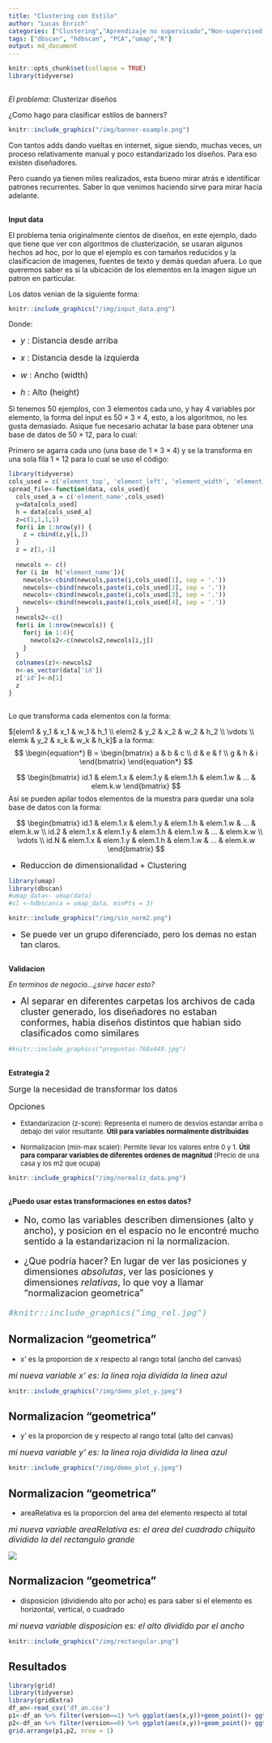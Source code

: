 ```yaml
---
title: "Clustering con Estilo"
author: "Lucas Enrich"
categories: ["Clustering","Aprendizaje no supervisado","Non-supervised learning"]
tags: ["dbscan", "hdbscan", "PCA","umap","R"]
output: md_document
---
```


```r
knitr::opts_chunk$set(collapse = TRUE)
library(tidyverse)

```

##


_El problema_: Clusterizar diseños

¿Como hago para clasificar estilos de banners?


```r
knitr::include_graphics("/img/banner-example.png")
```

Con tantos adds dando vueltas en internet, sigue siendo, muchas veces, un proceso relativamente manual y poco estandarizado los diseños. Para eso existen diseñadores. 

Pero cuando ya tienen miles realizados, esta bueno mirar atrás e identificar patrones recurrentes. Saber lo que venimos haciendo sirve para mirar hacia adelante.

##
 
**Input data**

El problema tenia originalmente cientos de diseños, en este ejemplo, dado que tiene que ver con algoritmos de clusterización, se usaran algunos hechos ad hoc, por lo que el ejemplo es con tamaños reducidos y la clasificacion de imagenes, fuentes de texto y demás quedan afuera. Lo que queremos saber es si la ubicación de los elementos en la imagen sigue un patron en particular. 

Los datos venian de la siguiente forma:

```r
knitr::include_graphics("/img/input_data.png")
```

Donde:

* <font size = 3> _y_ : Distancia desde arriba </font>

* <font size = 3> _x_ : Distancia desde la  izquierda </font>

* <font size = 3> _w_ : Ancho (width) </font>

* <font size = 3> _h_ : Alto (height) </font>

Si tenemos 50 ejemplos, con 3 elementos cada uno, y hay 4 variables por elemento, la forma del input es $50 \times 3 \times 4$, esto, a los algoritmos, no les gusta demasiado. Asique fue necesario achatar la base para obtener una base de datos de $50 \times 12$, para lo cual:

Primero se agarra cada uno (una base de $1\times 3 \times 4$) y se la transforma en una sola fila $1\times 12$ para lo cual se uso el código:

```r
library(tidyverse)
cols_used = c('element_top', 'element_left', 'element_width', 'element_height')
spread_file<-function(data, cols_used){
  cols_used_a = c('element_name',cols_used)
  y=data[cols_used]
  h = data[cols_used_a]
  z=c(1,1,1,1)
  for(i in 1:nrow(y)) {
    z = cbind(z,y[i,])
  }
  z = z[1,-1] 
  
  newcols <- c()
  for (i in  h['element_name']){
    newcols<-cbind(newcols,paste(i,cols_used[1], sep = '.'))
    newcols<-cbind(newcols,paste(i,cols_used[2], sep = '.'))
    newcols<-cbind(newcols,paste(i,cols_used[3], sep = '.'))
    newcols<-cbind(newcols,paste(i,cols_used[4], sep = '.'))
  }
  newcols2<-c()
  for(i in 1:nrow(newcols)) {
    for(j in 1:4){
      newcols2<-c(newcols2,newcols[i,j])
    }
  }
  colnames(z)<-newcols2
  n<-as_vector(data['id'])
  z['id']<-n[1]
  z
}



```

Lo que transforma cada elementos con la forma:

$[elem1 & y_1 & x_1 & w_1 & h_1 \\   elem2 & y_2 & x_2 & w_2 & h_2  \\   \vdots \\   elemk & y_2 & x_k & w_k & h_k]$
a la forma:
$$
\begin{equation*}
B = 
\begin{bmatrix}
a & b & c \\
d & e & f \\
g & h & i
\end{bmatrix}
\end{equation*}
$$


$$
\begin{bmatrix} 
   id.1 & elem.1.x & elem.1.y & elem.1.h & elem.1.w & ... & elem.k.w
   \end{bmatrix} 
$$
Así se pueden apilar todos elementos de la muestra para quedar una sola base de datos con la forma:

$$
\begin{bmatrix} 
   id.1 & elem.1.x & elem.1.y & elem.1.h & elem.1.w & ... & elem.k.w \\
   id.2 & elem.1.x & elem.1.y & elem.1.h & elem.1.w & ... & elem.k.w \\
   \vdots \\
   id.N & elem.1.x & elem.1.y & elem.1.h & elem.1.w & ... & elem.k.w
   \end{bmatrix} 
$$

 


*  <font size = 3> Reduccion de dimensionalidad  + Clustering  </font>

```r

library(umap)
library(dbscan)
#umap_data<- umap(data)
#cl <-hdbscan(x = umap_data, minPts = 3)

```
```r
knitr::include_graphics("/img/sin_norm2.png")
```


* <font size = 3>
 Se puede ver un grupo diferenciado, pero los demas no estan tan claros.
</font>


##
**Validacion** 


_En terminos de negocio...¿sirve hacer esto?_



* <font size = 4>
 Al separar en diferentes carpetas los archivos de cada cluster generado, los diseñadores no estaban conformes, habia diseños distintos que habian sido clasificados como similares

</font>

```r
#knitr::include_graphics("preguntas-768x449.jpg")
```



##

**Estrategia 2**

<font size = 3> 
Surge la necesidad de transformar los datos

Opciones
</font>

* <font size = 2> Estandarizacion (z-score): Representa el numero de desvios estandar arriba o debajo del valor resultante. **Útil para variables normalmente distribuidas** </font>

* <font size = 2> Normalizacion (min-max scaler): Permite llevar los valores entre 0 y 1. **Útil para comparar variables de diferentes ordenes de magnitud** (Precio de una casa y los m2 que ocupa) 
</font>

```r
knitr::include_graphics("/img/normaliz_data.png")
```



## 


**¿Puedo usar estas transformaciones en estos datos?**


<font size = 4>

* No, como las variables describen dimensiones (alto y ancho), y posicion en el espacio
no le encontré mucho sentido a la estandarizacion ni la normalizacion.  




</font>



<font size = 4>

* ¿Que podría hacer? En lugar de ver las posiciones y dimensiones *absolutas*, ver las posiciones y dimensiones *relativas*, lo que voy a llamar "normalizacion geometrica"


```r
#knitr::include_graphics("img_rel.jpg")

```

</font>




## Normalizacion "geometrica"

- x' es la proporcion de x respecto al rango total (ancho del canvas)

<font size = 3>
_mi nueva variable x' es: la linea roja dividida la linea azul_
</font>


```r
knitr::include_graphics("/img/demo_plot_y.jpeg")
```





## Normalizacion "geometrica"



- y' es la proporcion de y respecto al rango total (alto del canvas)

<font size = 3>
_mi nueva variable y' es: la linea roja dividida la linea azul_
</font>




```r
knitr::include_graphics("/img/demo_plot_y.jpeg")
```



##  Normalizacion "geometrica"


- areaRelativa es la proporcion del area del elemento respecto al total

<font size = 3>
_mi nueva variable areaRelativa es: el area del cuadrado chiquito dividido la del rectangulo grande_
</font>


![](/img/area_plot.jpeg)


## Normalizacion "geometrica"


- disposicion (dividiendo alto por acho) es para saber si el elemento es horizontal, vertical, o cuadrado

<font size = 3>
_mi nueva variable disposicion es: el alto dividido por el ancho_
</font>

```r
knitr::include_graphics("/img/rectangular.png")

```



## Resultados


```r
library(grid)
library(tidyverse)
library(gridExtra)
df_an<-read_csv('df_an.csv')
p1<-df_an %>% filter(version==1) %>% ggplot(aes(x,y))+geom_point()+ ggtitle("Con Normalización")+theme_classic()
p2<-df_an %>% filter(version==0) %>% ggplot(aes(x,y))+geom_point()+ ggtitle("Sin Normalización")+theme_classic()
grid.arrange(p1,p2, nrow = 1)

```


